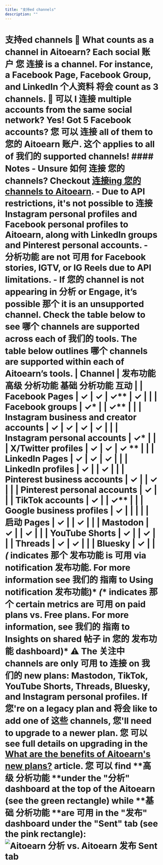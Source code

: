 ```yaml
---
title: "支持ed channels"
description: ""
---
```


# 支持ed channels **📝 What counts as a channel in Aitoearn?** Each social 账户 您 连接 is a channel. For instance, a Facebook Page, Facebook Group, and LinkedIn 个人资料 将会 count as 3 channels. **📝 可以 I 连接 multiple accounts from the same social network?** Yes! Got 5 Facebook accounts? 您 可以 连接 all of them to 您的 Aitoearn 账户. 这个 applies to all of 我们的 supported channels! #### Notes - Unsure 如何 连接 您的 channels? Checkout [连接ing 您的 channels to Aitoearn](https://支持.aitoearn.com//支持.aitoearn.com/article/564-connecting-您的-channels-to-aitoearn). - Due to API restrictions, it's not possible to 连接 Instagram personal profiles and Facebook personal profiles to Aitoearn, along with LinkedIn groups and Pinterest personal accounts. - 分析功能 are not 可用 for Facebook stories, IGTV, or IG Reels due to API limitations. - If 您的 channel is not appearing in 分析 or Engage, it’s possible 那个 it is an unsupported channel. Check the table below to see 哪个 channels are supported across each of 我们的 tools. The table below outlines 哪个 channels are supported within each of Aitoearn’s tools. | **Channel** | **发布功能** **高级 分析功能** **基础 分析功能** **互动** | | Facebook Pages | ✓ | ✓ | ✓** | ✓ | | | Facebook groups | ✓* | | ✓** | | | Instagram business and creator accounts | ✓ | ✓ | ✓ | ✓ | | | Instagram personal accounts | ✓* | | | X/Twitter profiles | ✓ | ✓ | ✓ ** | | | LinkedIn Pages | ✓ | ✓ | ✓ | | | LinkedIn profiles | ✓ | | ✓ | | | Pinterest business accounts | ✓ | | ✓ | | | Pinterest personal accounts | ✓ | | | TikTok accounts | ✓ | | ✓** | | | Google business profiles | ✓ | | | | | 启动 Pages | ✓ | | ✓ | | | Mastodon | ✓ | | ✓ | | | YouTube Shorts | ✓ | | ✓ | | | Threads | ✓ | ✓ | | | Bluesky | ✓ | | *(* indicates 那个 发布功能 is 可用 via notification 发布功能. For more information see 我们的 指南 to **Using notification 发布功能**)* *(** indicates 那个 certain metrics are 可用 on paid plans vs. Free plans. For more information, see 我们的 指南 to **Insights on shared 帖子 in 您的 发布功能 dashboard**)* ⚠️ The 关注中 channels are only 可用 to 连接 on 我们的 new plans: **Mastodon, TikTok, YouTube Shorts, Threads, Bluesky,** and **Instagram personal profiles**. If 您're on a legacy plan and 将会 like to add one of 这些 channels, 您'll need to upgrade to a newer plan. 您 可以 see full details on upgrading in the [What are the benefits of Aitoearn's new plans?](https://支持.aitoearn.com//支持.aitoearn.com/article/594-为什么-some-功能-are-not-可用-on-legacy-aitoearn) article. 您 可以 find **高级 分析功能 **under the "分析" dashboard at the top of the Aitoearn (see the green rectangle) while **基础 分析功能 **are 可用 in the "发布" dashboard under the "Sent" tab (see the pink rectangle): ![Aitoearn 分析 vs. Aitoearn 发布 Sent tab](//d33v4339jhl8k0.cloudfront.net/docs/assets/64cb6cf86d4a3e191f237e66/images/66b666d18919a15d1b1d2a55/file-3u2GoIXVxY.jpg)